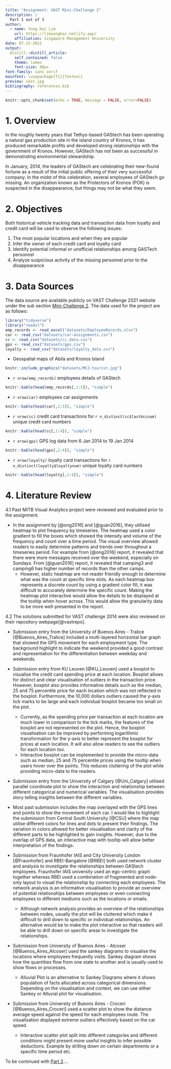 ```yaml
---
title: "Assignment: VAST Mini-Challenge 2"
description: |
  Part 1 out of 3
author:
  - name: Yong Kai Lim
    url: https://limyongkai.netlify.app/
    affiliation: Singapore Management University
date: 07-23-2021
output:
  distill::distill_article:
    self_contained: false
    theme: lumen
    font-size: 48px 
font-family: sans serif
mainfont: \usepackage[T1]{fontenc}
preview: vast.jpg
bibliography: references.bib
---
```



```r
knitr::opts_chunk$set(echo = TRUE, message = FALSE, error=FALSE)
```

# 1. Overview
In the roughly twenty years that Tethys-based GAStech has been operating a natural gas production site in the island country of Kronos, it has produced remarkable profits and developed strong relationships with the government of Kronos. However, GAStech has not been as successful in demonstrating environmental stewardship.

In January, 2014, the leaders of GAStech are celebrating their new-found fortune as a result of the initial public offering of their very successful company. In the midst of this celebration, several employees of GAStech go missing. An organization known as the Protectors of Kronos (POK) is suspected in the disappearance, but things may not be what they seem.

# 2. Objectives
Both historical vehicle tracking data and transaction data from loyalty and credit card will be used to observe the following issues:

1. The most popular locations and when they are popular
2. Infer the owner of each credit card and loyalty card
3. Identify potential informal or unofficial relationships among GASTech personnel
4. Analyze suspicious activity of the missing personnel prior to the disappearance


# 3. Data Sources
The data source are available publicly on VAST Challenge 2021 website under the sub section [Mini-Challenge 2](https://vast-challenge.github.io/2021/MC2.html). The data used for the project are as follows:

```r
library("tidyverse")
library("readxl")
emp_records <- read_excel("datasets/EmployeeRecords.xlsx")
car <- read_csv("datasets/car-assignments.csv")
cc <- read_csv("datasets/cc_data.csv")
gps <- read_csv("datasets/gps.csv")
loyalty <- read_csv("datasets/loyalty_data.csv")
```
* Geospatial maps of  Abila and Kronos Island

```r
knitr::include_graphics("datasets/MC2-tourist.jpg")
```

* `r nrow(emp_records)` employees details of GAStech

```r
knitr::kable(head(emp_records[,1:5]), "simple")
```

* `r nrow(car)` employees car assignments 

```r
knitr::kable(head(car[,1:5]), "simple")
```

* `r nrow(cc)` credit card transactions for `r n_distinct(cc$last4ccnum)` unique credit card numbers

```r
knitr::kable(head(cc[,1:4]), "simple")
```

* `r nrow(gps)` GPS log data from 6 Jan 2014 to 19 Jan 2014

```r
knitr::kable(head(gps[,1:4]), "simple")
```

* `r nrow(loyalty)` loyalty card transactions for `r n_distinct(loyalty$loyaltynum)` unique loyalty card numbers

```r
knitr::kable(head(loyalty[,1:4]), "simple")
```

# 4. Literature Review
4.1 Past MITB Visual Analytics project were reviewed and evaluated prior to the assignment. 

* In the assignment by [@ong2016] and [@guan2016], they utilised heatmap to plot frequency by timeseries. The heatmap used a color gradient to fill the boxes which showed the intensity and volume of the frequency and count over a time period. The visual overview allowed readers to easily determine patterns and trends over throughout a timeseries period. For example from [@ong2016] report, it revealed that there were more messages received over the weekend, especially on Sundays. From [@guan2016] report, it revealed that camping3 and camping6 has higher number of records than the other camps.
  + However, static heatmap are not reader friendly enough to determine what was the count at specific time slots. As each heatmap box represents a discrete count by using a gradient color fill, it was difficult to accurately determine the specific count. Making the heatmap plot interactive would allow the details to be displayed at the tooltip when  hover across. This would allow the granularity data to be more well-presented in the report.

4.2 The solutions submitted for VAST challenge 2014 were also reviewed on their repository webpage[@vastrepo]. 

* Submission entry from the University of Buenos Aires - Tralice [@Buenos_Aires_Tralice] included a multi-layered horizontal bar graph that showed the GPS movement for each employment type. The background highlight to indicate the weekend provided a good contrast and representation for the differentiation between weekday and weekends. 

* Submission entry from KU Leuven [@KU_Leuven] used a boxplot to visualise the credit card spending price at each location. Boxplot allows for distinct and clear visualisation of outliers in the transaction price. However, boxplot also provides informative details such as the median, 25 and 75 percentile price for each location which was not reflected in the boxplot. Furthermore, the 10,000 dollars outliers caused the y-axis tick marks to be large and each individual boxplot became too small on the plot.
  +  Currently, as the spending price per transaction at each location are much lower in comparison to the tick marks, the features of the boxplot are not represented on the plot. Hence, the boxplot visualisation can be improved by performing logarithmic transformation for the y-axis to better represent the boxplot for prices at each location. It will also allow readers to see the outliers for each location too. 
  + Interactive boxplot can be implemented to provide the micro-data such as median, 25 and 75 percentile prices using the tooltip when users hover over the points. This reduces cluttering of the plot while providing micro-data to the readers.
  
* Submission entry from the University of Calgary [@Uni_Calgary] utilised parallel coordinate plot to show the interaction and relationship between different categorical and numerical variables. The visualisation provides story telling insights between the different variables.

* Most past submission includes the map overlayed with the GPS lines and points to show the movement of each car. I would like to highlight the submission from Central South University [@CSU] where the map utilise different colors for lines and dots to present their findings. The variation in colors allowed for better visualisation and clarity of the different parts to be highlighted to gain insights. However, due to the overlap of GPS data, an interactive map with tooltip will allow better interpretation of the findings.

* Submission from Fraunhofer IAIS and City University London [@Fraunhofer] and RBEI-Bangalore [@RBEI] both used network cluster and analysis to investigate the relationships between GAStech employees. Fraunhofer IAIS university used an ego-centric graph together whereas RBEI used a combination of fragmented and node-only layout to visual the relationship by connecting each employees. The network analysis is an informative visualisation to provide an overview of potential relationships between employees or even connecting employees to different mediums such as the locations or emails.
  + Although network analysis provides an overview of the relationships between nodes, usually the plot will be cluttered which make it difficult to drill down to specific or individual relationships. An alternative would be to make the plot interactive so that readers will be able to drill down on specific areas to investigate the relationships. 

* Submission from University of Buenos Aires - Alcoser [@Buenos_Aires_Alcoser] used the sankey diagrams to visualise the locations where employees frequently visits. Sankey diagram shows how the quantities flow from one state to another and is usually used to show flows or processes. 
  + Alluvial Plot is an alternative to Sankey Diagrams where it shows population of facts allocated across categorical dimensions. Depending on the visualisation and context, we can use either Sankey or Alluvial plot for visualisation.
  
* Submission from University of Bueons Aires - Croceri [@Buenos_Aires_Croceri] used a scatter plot to show the distance average speed against the speed for each employees route. The visualisation displayed extreme outliers effectively based on the car speed. 
  + Interactive scatter plot split into different categories and different conditions might present more useful insights to infer possible deductions. Example by drilling down on certain departments or a specific time period etc.  

To be continued with [Part 2](https://limyongkai.netlify.app/posts/2021-07-23-vastmc2part2/)....
